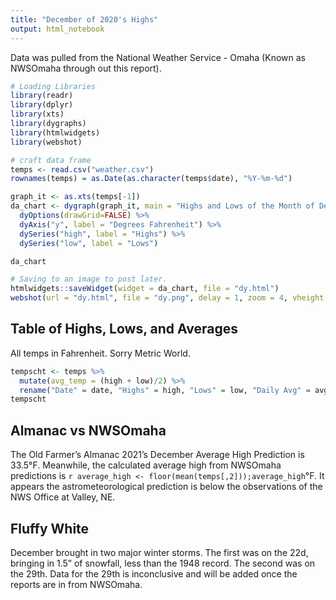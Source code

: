 ---
title: "December of 2020's Highs"
output: html_notebook
---

Data was pulled from the National Weather Service - Omaha (Known as NWSOmaha through out this report).

```{r warning=FALSE,message=FALSE,echo=FALSE}
# Loading Libraries
library(readr)
library(dplyr)
library(xts)
library(dygraphs)
library(htmlwidgets)
library(webshot)
```

```{r message=FALSE,echo=FALSE}
# craft data frame
temps <- read.csv("weather.csv")
rownames(temps) = as.Date(as.character(temps$date), "%Y-%m-%d")
```

```{r}
graph_it <- as.xts(temps[-1])
da_chart <- dygraph(graph_it, main = "Highs and Lows of the Month of December, 2020") %>%
  dyOptions(drawGrid=FALSE) %>%
  dyAxis("y", label = "Degrees Fahrenheit") %>%
  dySeries("high", label = "Highs") %>%
  dySeries("low", label = "Lows")

da_chart

# Saving to an image to post later.
htmlwidgets::saveWidget(widget = da_chart, file = "dy.html")
webshot(url = "dy.html", file = "dy.png", delay = 1, zoom = 4, vheight = 500)
```
## Table of Highs, Lows, and Averages
All temps in Fahrenheit. Sorry Metric World.
```{r}
tempscht <- temps %>%
  mutate(avg_temp = (high + low)/2) %>%
  rename("Date" = date, "Highs" = high, "Lows" = low, "Daily Avg" = avg_temp)
tempscht
```
## Almanac vs NWSOmaha

The Old Farmer's Almanac 2021's December Average High Prediction is 33.5°F. Meanwhile, the calculated average high from NWSOmaha predictions is `r average_high <- floor(mean(temps[,2]));average_high`°F. It appears the astrometeorological prediction is below the observations of the NWS Office at Valley, NE.

## Fluffy White
December brought in two major winter storms. The first was on the 22d, bringing in 1.5" of snowfall, less than the 1948 record. The second was on the 29th. Data for the 29th is inconclusive and will be added once the reports are in from NWSOmaha.